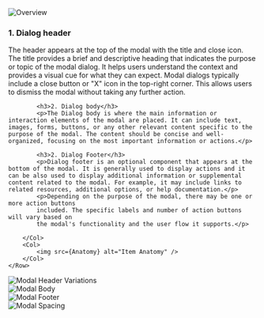 

<Section style={{ paddingTop: 20 }}>
	<img src={Overview} alt="Overview" style={{ marginBottom: 20 }} />
</Section>

<Section title="Anatomy">
	<Row>
		<Col>
    		<h3 style={{marginTop: 0}}>1. Dialog header</h3>
    		<p>The header appears at the top of the modal with the title and close icon. The title provides a brief and descriptive heading that indicates the purpose or topic of the modal dialog. It helps users understand the context and provides a visual cue for what they can expect.
            Modal dialogs typically include a close button or "X" icon in the top-right corner. This allows users to dismiss the modal without taking any further action.</p>

    		<h3>2. Dialog body</h3>
    		<p>The Dialog body is where the main information or interaction elements of the modal are placed. It can include text, images, forms, buttons, or any other relevant content specific to the purpose of the modal. The content should be concise and well-organized, focusing on the most important information or actions.</p>

    		<h3>2. Dialog Footer</h3>
    		<p>Dialog footer is an optional component that appears at the bottom of the modal. It is generally used to display actions and it can be also used to display additional information or supplemental content related to the modal. For example, it may include links to related resources, additional options, or help documentation.</p>
    		<p>Depending on the purpose of the modal, there may be one or more action buttons
            included. The specific labels and number of action buttons will vary based on
            the modal's functionality and the user flow it supports.</p>

    	</Col>
    	<Col>
    		<img src={Anatomy} alt="Item Anatomy" />
    	</Col>
    </Row>

</Section>

<Section title="Header Variations">
	<img src={HeaderVariations} alt="Modal Header Variations" />
</Section>

<Section title="Modal Body">
	<img src={Body} alt="Modal Body" />
</Section>

<Section title="Modal Footer">
	<img src={Footer} alt="Modal Footer" />
</Section>

<Section title="Spacing">
	<img src={Spacing} alt="Modal Spacing" />
</Section>

